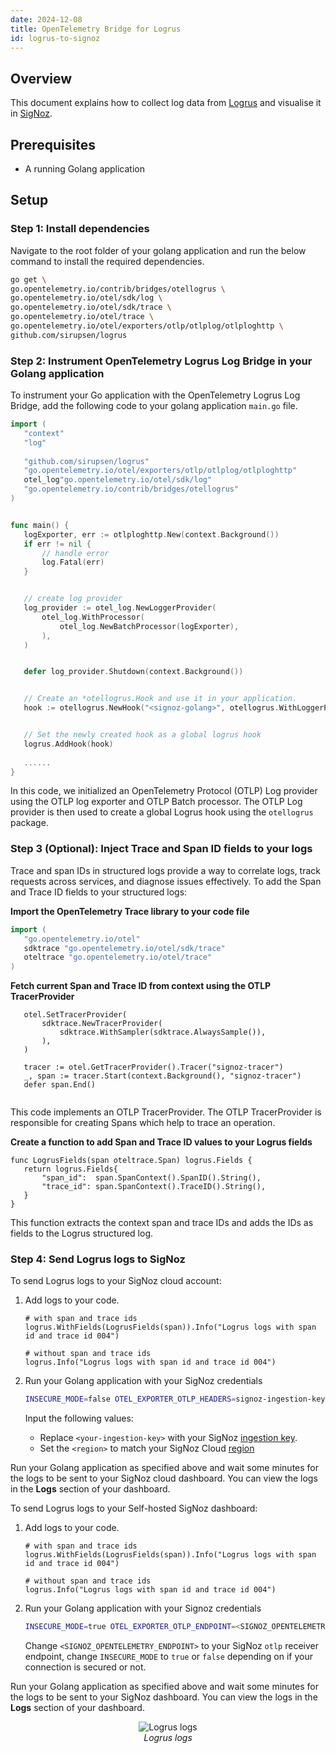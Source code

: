 ```yaml
---
date: 2024-12-08
title: OpenTelemetry Bridge for Logrus
id: logrus-to-signoz
---
```


## Overview

This document explains how to collect log data from [Logrus](https://github.com/sirupsen/logrus) and visualise it in [SigNoz](https://signoz.io/).

## Prerequisites

- A running Golang application

## Setup

### Step 1: Install dependencies

Navigate to the root folder of your golang application and run the below command to install the required dependencies.

```bash
go get \
go.opentelemetry.io/contrib/bridges/otellogrus \
go.opentelemetry.io/otel/sdk/log \
go.opentelemetry.io/otel/sdk/trace \
go.opentelemetry.io/otel/trace \
go.opentelemetry.io/otel/exporters/otlp/otlplog/otlploghttp \
github.com/sirupsen/logrus
```

### Step 2: Instrument OpenTelemetry Logrus Log Bridge in your Golang application

To instrument your Go application with the OpenTelemetry Logrus Log Bridge, add the following code to your golang application `main.go` file.

```go
import (
   "context"
   "log"
   
   "github.com/sirupsen/logrus"
   "go.opentelemetry.io/otel/exporters/otlp/otlplog/otlploghttp"
   otel_log"go.opentelemetry.io/otel/sdk/log"
   "go.opentelemetry.io/contrib/bridges/otellogrus"
)


func main() {
   logExporter, err := otlploghttp.New(context.Background())
   if err != nil {
       // handle error
       log.Fatal(err)
   }


   // create log provider
   log_provider := otel_log.NewLoggerProvider(
       otel_log.WithProcessor(
           otel_log.NewBatchProcessor(logExporter),
       ),
   )


   defer log_provider.Shutdown(context.Background())


   // Create an *otellogrus.Hook and use it in your application.
   hook := otellogrus.NewHook("<signoz-golang>", otellogrus.WithLoggerProvider(log_provider))


   // Set the newly created hook as a global logrus hook
   logrus.AddHook(hook)
   
   ......
}
```

In this code, we initialized an OpenTelemetry Protocol (OTLP) Log provider using the OTLP log exporter and OTLP Batch processor. The OTLP Log provider is then used to create a global Logrus hook using the `otellogrus` package.

### Step 3 (Optional): Inject Trace and Span ID fields to your logs

Trace and span IDs in structured logs provide a way to correlate logs, track requests across services, and diagnose issues effectively. To add the Span and Trace ID fields to your structured logs:

**Import the OpenTelemetry Trace library to your code file**

```go
import (
   "go.opentelemetry.io/otel"
   sdktrace "go.opentelemetry.io/otel/sdk/trace"
   oteltrace "go.opentelemetry.io/otel/trace"
)
```

**Fetch current Span and Trace ID from context using the OTLP TracerProvider** 

```golang
   otel.SetTracerProvider(
       sdktrace.NewTracerProvider(
           sdktrace.WithSampler(sdktrace.AlwaysSample()),
       ),
   )

   tracer := otel.GetTracerProvider().Tracer("signoz-tracer")
   _, span := tracer.Start(context.Background(), "signoz-tracer")
   defer span.End()
   
```
This code implements an OTLP TracerProvider. The OTLP TracerProvider is responsible for creating Spans which help to trace an operation.

**Create a function to add Span and Trace ID values to your Logrus fields** 

```golang
func LogrusFields(span oteltrace.Span) logrus.Fields {
   return logrus.Fields{
       "span_id":  span.SpanContext().SpanID().String(),
       "trace_id": span.SpanContext().TraceID().String(),
   }
}
```
This function extracts the context span and trace IDs and adds the IDs as fields to the Logrus structured log.

### Step 4: Send Logrus logs to SigNoz 

<Tabs entityName="plans">

<TabItem value="cloud" label="SigNoz Cloud" default>

To send Logrus logs to your SigNoz cloud account:

1. Add logs to your code.
    ```golang
    # with span and trace ids
    logrus.WithFields(LogrusFields(span)).Info("Logrus logs with span id and trace id 004")

    # without span and trace ids
    logrus.Info("Logrus logs with span id and trace id 004")
    ```
2. Run your Golang application with your SigNoz credentials
    ```bash
	INSECURE_MODE=false OTEL_EXPORTER_OTLP_HEADERS=signoz-ingestion-key=<your-ingestion-key> OTEL_EXPORTER_OTLP_ENDPOINT=ingest.<region>.signoz.cloud:443 go run main.go
	```

	Input the following values:
	
    - Replace `<your-ingestion-key>` with your SigNoz [ingestion key](https://signoz.io/docs/ingestion/signoz-cloud/keys/).
    - Set the `<region>` to match your SigNoz Cloud [region](https://signoz.io/docs/ingestion/signoz-cloud/overview/#endpoint)

Run your Golang application as specified above and wait some minutes for the logs to be sent to your SigNoz cloud dashboard.  You can view the logs in the **Logs** section of your dashboard.
</TabItem>

<TabItem value="self-host" label="Self-hosted SigNoz">

To send Logrus logs to your Self-hosted SigNoz dashboard:

1. Add logs to your code.
    ```golang
    # with span and trace ids
    logrus.WithFields(LogrusFields(span)).Info("Logrus logs with span id and trace id 004")

    # without span and trace ids
    logrus.Info("Logrus logs with span id and trace id 004")
    ```
2. Run your Golang application with your Signoz credentials
    ```bash
	INSECURE_MODE=true OTEL_EXPORTER_OTLP_ENDPOINT=<SIGNOZ_OPENTELEMETRY_ENDPOINT> go run main.go
	```

    Change `<SIGNOZ_OPENTELEMETRY_ENDPOINT>` to your SigNoz `otlp` receiver endpoint, change `INSECURE_MODE` to `true` or `false` depending on if your connection is secured or not.

Run your Golang application as specified above and wait some minutes for the logs to be sent to your SigNoz dashboard. You can view the logs in the **Logs** section of your dashboard.
</TabItem>

</Tabs>

<figure data-zoomable align='center'>
<img src="/img/blog/2024/12/logrus-logs.png" alt="Logrus logs" />
<figcaption><i>Logrus logs</i></figcaption>
</figure>
